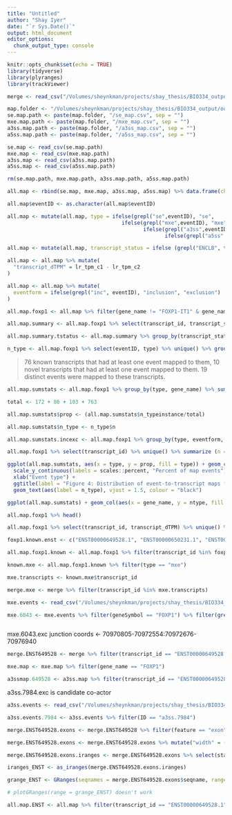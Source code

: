 ```yaml
---
title: "Untitled"
author: "Shay Iyer"
date: "`r Sys.Date()`"
output: html_document
editor_options: 
  chunk_output_type: console
---
```


```r
knitr::opts_chunk$set(echo = TRUE)
library(tidyverse)
library(plyranges)
library(trackViewer)
```

```r
merge <- read_csv("/Volumes/sheynkman/projects/shay_thesis/BIO334_output/tmp/LR_data/mergefoxp1.csv")
```


```r
map.folder <- "/Volumes/sheynkman/projects/shay_thesis/BIO334_output/out/mapdata"
se.map.path <- paste(map.folder, "/se_map.csv", sep = "")
mxe.map.path <- paste(map.folder, "/mxe_map.csv", sep = "")
a3ss.map.path <- paste(map.folder, "/a3ss_map.csv", sep = "")
a5ss.map.path <- paste(map.folder, "/a5ss_map.csv", sep = "")
```

```r
se.map <- read_csv(se.map.path)
mxe.map <- read_csv(mxe.map.path)
a3ss.map <- read_csv(a3ss.map.path)
a5ss.map <- read_csv(a5ss.map.path)

rm(se.map.path, mxe.map.path, a3ss.map.path, a5ss.map.path)
```

```r
all.map <- rbind(se.map, mxe.map, a3ss.map, a5ss.map) %>% data.frame(check.names = TRUE)
```

```r
all.map$eventID <- as.character(all.map$eventID)
```


```r
all.map <- mutate(all.map, type = ifelse(grepl("se",eventID), "se",
                                     ifelse(grepl("mxe",eventID), "mxe",
                                            ifelse(grepl("a3ss",eventID), "a3ss",
                                                   ifelse(grepl("a5ss",eventID), "a5ss", "nulltype")))))
```

```r
all.map <- mutate(all.map, transcript_status = ifelse (grepl("ENCLB", transcript_id), "novel", "known"))

all.map <- all.map %>% mutate(
  "transcript_dTPM" = lr_tpm_c1 - lr_tpm_c2
)

all.map <- all.map %>% mutate(
  eventform = ifelse(grepl("inc", eventID), "inclusion", "exclusion")
)
```


```r
all.map.foxp1 <- all.map %>% filter(gene_name != "FOXP1-IT1" & gene_name != "FOXP1-AS1")
```

```r
all.map.summary <- all.map.foxp1 %>% select(transcript_id, transcript_status) %>% summarize(transcript_id_group = transcript_id, transcript_status = transcript_status) %>% unique()

all.map.summary.tstatus <- all.map.summary %>% group_by(transcript_status) %>% summarize(n = n())

n_type <- all.map.foxp1 %>% select(eventID, type) %>% unique() %>% group_by(type) %>%  summarize(n = n())
```

> 76 known transcripts that had at least one event mapped to them, 10 novel transcripts that had at least one event mapped to them. 19 distinct events were mapped to these transcripts. 

```r
all.map.sumstats <- all.map.foxp1 %>% group_by(type, gene_name) %>% summarize(n_typeinstance = n())

total <- 172 + 86 + 103 + 763

all.map.sumstats$prop <- (all.map.sumstats$n_typeinstance/total)

all.map.sumstats$n_type <- n_type$n 

all.map.sumstats.incexc <- all.map.foxp1 %>% group_by(type, eventform, gene_name) %>% summarize(ntype = n())
```



```r
all.map.foxp1 %>% select(transcript_id) %>% unique() %>% summarize (n = n())
```

```r
ggplot(all.map.sumstats, aes(x = type, y = prop, fill = type)) + geom_col() + 
  scale_y_continuous(labels = scales::percent, "Percent of map events") + 
  xlab("Event type") + 
  ggtitle(label = "Figure 4: Distribution of event-to-transcript maps for FOXP1", subtitle = "Black label corresponds to number of unique events") +
  geom_text(aes(label = n_type), vjust = 1.5, colour = "black")
```

```r
ggplot(all.map.sumstats) + geom_col(aes(x = gene_name, y = ntype, fill = eventform))
```

```r
all.map.foxp1 %>% head()
```

```r
all.map.foxp1 %>% select(transcript_id, transcript_dTPM) %>% unique() %>% filter(transcript_dTPM != 0)
```

```r
foxp1.known.enst <- c("ENST00000649528.1", "ENST00000650231.1", "ENST00000614176.5", "ENST00000648748.1", "ENST00000649695.1", "ENST00000650387")
```

```r
all.map.foxp1.known <- all.map.foxp1 %>% filter(transcript_id %in% foxp1.known.enst)
```

```r
known.mxe <- all.map.foxp1.known %>% filter(type == "mxe")

mxe.transcripts <- known.mxe$transcript_id

merge.mxe <- merge %>% filter(transcript_id %in% mxe.transcripts)
```

```r
mxe.events <- read_csv("/Volumes/sheynkman/projects/shay_thesis/BIO334_output/tmp/SR_data/MXE.csv")
```

```r
mxe.6043 <- mxe.events %>% filter(geneSymbol == "FOXP1") %>% filter(grepl('6043', ID))
```

	
```r

```

mxe.6043.exc
junction coords <- 70970805-70972554:70972676-70976940 

```r
merge.ENST649528 <- merge %>% filter(transcript_id == "ENST00000649528.1")
```

```r
mxe.map <- mxe.map %>% filter(gene_name == "FOXP1")
```


```r
a3ssmap.649528 <- a3ss.map %>% filter(transcript_id == "ENST00000649528.1")
```

a3ss.7984.exc is candidate co-actor

```r
a3ss.events <- read_csv("/Volumes/sheynkman/projects/shay_thesis/BIO334_output/tmp/SR_data/A3SS.csv")
```

```r
a3ss.events.7984 <- a3ss.events %>% filter(ID == "a3ss.7984")
```

```r
merge.ENST649528.exons <- merge.ENST649528 %>% filter(feature == "exon") %>% select(gene_name, transcript_id, exon_number, start, end, seqname, strand)

merge.ENST649528.exons <- merge.ENST649528.exons %>% mutate("width" = (end - (start-1)))

merge.ENST649528.exons.iranges <- merge.ENST649528.exons %>% select(start, end, width)
```

```r
iranges_ENST <- as_iranges(merge.ENST649528.exons.iranges)
```

```r
grange_ENST <- GRanges(seqnames = merge.ENST649528.exons$seqname, ranges = iranges_ENST, strand = merge.ENST649528.exons$strand)
```

```r
# plotGRanges(range = grange_ENST) doesn't work
```

```r
all.map.ENST <- all.map %>% filter(transcript_id == "ENST00000649528.1")
```

